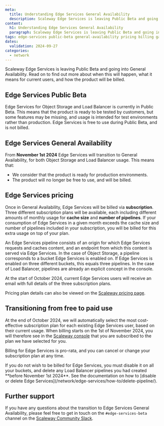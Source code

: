 ```yaml
---
meta:
  title: Understanding Edge Services General Availability
  description: Scaleway Edge Services is leaving Public Beta and going into General Availability. This page answers all your questions about the timeline, pricing and any action you need to take.
content:
  h1: Understanding Edge Services General Availability
  paragraph: Scaleway Edge Services is leaving Public Beta and going into General Availability. This page answers all your questions about the timeline, pricing and any action you need to take.
tags: edge-services public-beta general-availability pricing billing ga
dates:
  validation: 2024-09-27
categories: 
  - network
---
```


Scaleway Edge Services is leaving Public Beta and going into General Availability. Read on to find out more about when this will happen, what it means for current users, and how the product will be billed.

## Edge Services Public Beta

Edge Services for Object Storage and Load Balancer is currently in Public Beta. This means that the product is ready to be tested by customers, but some features may be missing, and usage is intended for test environments rather than production. Edge Services is free to use during Public Beta, and is not billed.

## Edge Services General Availability

From **November 1st 2024** Edge Services will transition to General Availability, for both Object Storage and Load Balancer usage. This means that:
- We consider that the product is ready for production environments.
- The product will no longer be free to use, and will be billed. 

## Edge Services pricing

Once in General Availability, Edge Services will be billed via **subscription**. Three different subscription plans will be available, each including different amounts of monthly usage for **cache size** and **number of pipelines**. If your consumption of Edge Services in a given month exceeds the cache size and number of pipelines included in your subscription, you will be billed for this extra usage on top of your plan.

<Message type="tip">
An Edge Services pipeline consists of an origin for which Edge Services requests and caches content, and an endpoint from which this content is served via Edge Services. In the case of Object Storage, a pipeline corresponds to a bucket Edge Services is enabled on. If Edge Services is enabled on three different buckets, this equals three pipelines. In the case of Load Balancer, pipelines are already an explicit concept in the console.
</Message>

At the start of October 2024, current Edge Services users will receive an email with full details of the three subscription plans.

Pricing plan details can also be viewed on the [Scaleway pricing page](https://www.scaleway.com/en/pricing/network/).

## Transitioning from free to paid use

At the end of October 2024, we will automatically select the most cost-effective subscription plan for each existing Edge Services user, based on their current usage. When billing starts on the 1st of November 2024, you will therefore see in the [Scaleway console](https://console.scaleway.com/) that you are subscribed to the plan we have selected for you.

Billing for Edge Services is pro-rata, and you can cancel or change your subscription plan at any time. 

<Message type="important">
If you do not wish to be billed for Edge Services, you must disable it on all your buckets, and delete any Load Balancer pipelines you had created **before November 1st 2024**. See the documentation on how to [disable or delete Edge Services](/network/edge-services/how-to/delete-pipeline/).
</Message>

## Further support

If you have any questions about the transition to Edge Services General Availability, please feel free to get in touch on the `#edge-services-beta` channel on the [Scaleway Community Slack](https://slack.scaleway.com/).